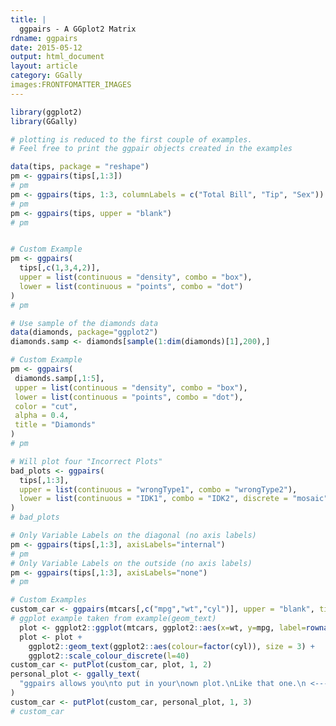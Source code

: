 ```yaml
---
title: |
  ggpairs - A GGplot2 Matrix
rdname: ggpairs
date: 2015-05-12
output: html_document
layout: article
category: GGally
images:FRONTFOMATTER_IMAGES
---
```


```r
library(ggplot2)
library(GGally)
```

```r

# plotting is reduced to the first couple of examples.
# Feel free to print the ggpair objects created in the examples

data(tips, package = "reshape")
pm <- ggpairs(tips[,1:3])
# pm
pm <- ggpairs(tips, 1:3, columnLabels = c("Total Bill", "Tip", "Sex"))
# pm
pm <- ggpairs(tips, upper = "blank")
# pm


# Custom Example
pm <- ggpairs(
  tips[,c(1,3,4,2)],
  upper = list(continuous = "density", combo = "box"),
  lower = list(continuous = "points", combo = "dot")
)
# pm

# Use sample of the diamonds data
data(diamonds, package="ggplot2")
diamonds.samp <- diamonds[sample(1:dim(diamonds)[1],200),]

# Custom Example
pm <- ggpairs(
 diamonds.samp[,1:5],
 upper = list(continuous = "density", combo = "box"),
 lower = list(continuous = "points", combo = "dot"),
 color = "cut",
 alpha = 0.4,
 title = "Diamonds"
)
# pm

# Will plot four "Incorrect Plots"
bad_plots <- ggpairs(
  tips[,1:3],
  upper = list(continuous = "wrongType1", combo = "wrongType2"),
  lower = list(continuous = "IDK1", combo = "IDK2", discrete = "mosaic"),
)
# bad_plots

# Only Variable Labels on the diagonal (no axis labels)
pm <- ggpairs(tips[,1:3], axisLabels="internal")
# pm
# Only Variable Labels on the outside (no axis labels)
pm <- ggpairs(tips[,1:3], axisLabels="none")
# pm

# Custom Examples
custom_car <- ggpairs(mtcars[,c("mpg","wt","cyl")], upper = "blank", title = "Custom Example")
# ggplot example taken from example(geom_text)
  plot <- ggplot2::ggplot(mtcars, ggplot2::aes(x=wt, y=mpg, label=rownames(mtcars)))
  plot <- plot +
    ggplot2::geom_text(ggplot2::aes(colour=factor(cyl)), size = 3) +
    ggplot2::scale_colour_discrete(l=40)
custom_car <- putPlot(custom_car, plot, 1, 2)
personal_plot <- ggally_text(
  "ggpairs allows you\nto put in your\nown plot.\nLike that one.\n <---"
)
custom_car <- putPlot(custom_car, personal_plot, 1, 3)
# custom_car



```